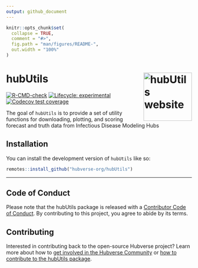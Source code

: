 ```yaml
---
output: github_document
---
```


<!-- README.md is generated from README.Rmd. Please edit that file -->

```r
knitr::opts_chunk$set(
  collapse = TRUE,
  comment = "#>",
  fig.path = "man/figures/README-",
  out.width = "100%"
)
```

# hubUtils <a href="https://hubverse-org.github.io/hubUtils/"><img src="man/figures/logo.png" align="right" height="131" alt="hubUtils website" /></a>

<!-- badges: start -->
[![R-CMD-check](https://github.com/hubverse-org/hubUtils/actions/workflows/R-CMD-check.yaml/badge.svg)](https://github.com/hubverse-org/hubUtils/actions/workflows/R-CMD-check.yaml)
[![Lifecycle: experimental](https://img.shields.io/badge/lifecycle-experimental-orange.svg)](https://lifecycle.r-lib.org/articles/stages.html#experimental)
[![Codecov test coverage](https://codecov.io/gh/hubverse-org/hubUtils/branch/main/graph/badge.svg)](https://app.codecov.io/gh/hubverse-org/hubUtils?branch=main)
<!-- badges: end -->

The goal of `hubUtils` is to provide a set of utility functions for downloading, plotting, and scoring forecast and truth data from Infectious Disease Modeling Hubs

## Installation

You can install the development version of `hubUtils` like so:

``` r
remotes::install_github("hubverse-org/hubUtils")
```

***

## Code of Conduct

Please note that the hubUtils package is released with a [Contributor Code of Conduct](.github/CODE_OF_CONDUCT.md). By contributing to this project, you agree to abide by its terms.

## Contributing

Interested in contributing back to the open-source Hubverse project?
Learn more about how to [get involved in the Hubverse Community](https://hubverse.io/en/latest/overview/contribute.html) or [how to contribute to the hubUtils package](.github/CONTRIBUTING.md).
